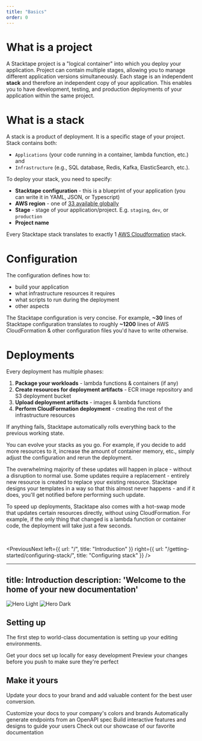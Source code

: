 ```yaml
---
title: "Basics"
order: 0
---
```


# What is a project

A Stacktape project is a "logical container" into which you deploy your application. Project can contain multiple
stages, allowing you to manage different application versions simultaneously. Each stage is an independent **stack** and
therefore an independent copy of your application. This enables you to have development, testing, and production
deployments of your application within the same project.

# What is a stack

A stack is a product of deployment. It is a specific stage of your project. Stack contains both:

- `Applications` (your code running in a container, lambda function, etc.) and
- `Infrastructure` (e.g., SQL database, Redis, Kafka, ElasticSearch, etc.).

To deploy your stack, you need to specify:

- **Stacktape configuration** - this is a blueprint of your application (you can write it in YAML, JSON, or Typescript)
- **AWS region** - one of
  [33 available globally](https://docs.aws.amazon.com/AmazonRDS/latest/UserGuide/Concepts.RegionsAndAvailabilityZones.html#Concepts.RegionsAndAvailabilityZones.Regions)
- **Stage** - stage of your application/project. E.g. `staging`, `dev`, or `production`
- **Project name**

<!-- Every stack has a unique name that is formed like so: `{projectName}-{stage}`. -->

Every Stacktape stack translates to exactly 1 [AWS Cloudformation](https://aws.amazon.com/cloudformation/) stack.

# Configuration

The configuration defines how to:

- build your application
- what infrastructure resources it requires
- what scripts to run during the deployment
- other aspects

The Stacktape configuration is very concise. For example, **~30** lines of Stacktape configuration translates to roughly
**~1200** lines of AWS CloudFormation & other configuration files you'd have to write otherwise.

# Deployments

<!-- Stacktape deployments are idempotent and immutable. This means that deploying the same configuration to the same stage
and region will always yield the same results. -->

Every deployment has multiple phases:

1. **Package your workloads** - lambda functions & containers (if any)
2. **Create resources for deployment artifacts** - ECR image repository and S3 deployment bucket
3. **Upload deployment artifacts** - images & lambda functions
4. **Perform CloudFormation deployment** - creating the rest of the infrastructure resources

If anything fails, Stacktape automatically rolls everything back to the previous working state.

You can evolve your stacks as you go. For example, if you decide to add more resources to it, increase the amount of
container memory, etc., simply adjust the configuration and rerun the deployment.

The overwhelming majority of these updates will happen in place - without a disruption to normal use. Some updates
require a replacement - entirely new resource is created to replace your existing resource. Stacktape designs your
templates in a way so that this almost never happens - and if it does, you'll get notified before performing such
update.

<Info>

To speed up deployments, Stacktape also comes with a hot-swap mode that updates certain resources directly, without
using CloudFormation. For example, if the only thing that changed is a lambda function or container code, the deployment
will take just a few seconds.

</Info>

<br />

<PreviousNext
  left={{ url: "/", title: "Introduction" }}
  right={{ url: "/getting-started/configuring-stack/", title: "Configuring stack" }}
/>


---
title: Introduction
description: 'Welcome to the home of your new documentation'
---

<img
  className="block dark:hidden"
  src="/images/hero-light.svg"
  alt="Hero Light"
/>
<img
  className="hidden dark:block"
  src="/images/hero-dark.svg"
  alt="Hero Dark"
/>

## Setting up

The first step to world-class documentation is setting up your editing environments.

<CardGroup cols={2}>
  <Card
    title="Edit Your Docs"
    icon="pen-to-square"
    href="https://mintlify.com/docs/quickstart"
  >
    Get your docs set up locally for easy development
  </Card>
  <Card
    title="Preview Changes"
    icon="image"
    href="https://mintlify.com/docs/development"
  >
    Preview your changes before you push to make sure they're perfect
  </Card>
</CardGroup>

## Make it yours

Update your docs to your brand and add valuable content for the best user conversion.

<CardGroup cols={2}>
  <Card
    title="Customize Style"
    icon="palette"
    href="https://mintlify.com/docs/settings/global"
  >
    Customize your docs to your company's colors and brands
  </Card>
  <Card
    title="Reference APIs"
    icon="code"
    href="https://mintlify.com/docs/api-playground/openapi"
  >
    Automatically generate endpoints from an OpenAPI spec
  </Card>
  <Card
    title="Add Components"
    icon="screwdriver-wrench"
    href="https://mintlify.com/docs/components/accordion"
  >
    Build interactive features and designs to guide your users
  </Card>
  <Card
    title="Get Inspiration"
    icon="stars"
    href="https://mintlify.com/customers"
  >
    Check out our showcase of our favorite documentation
  </Card>
</CardGroup>
